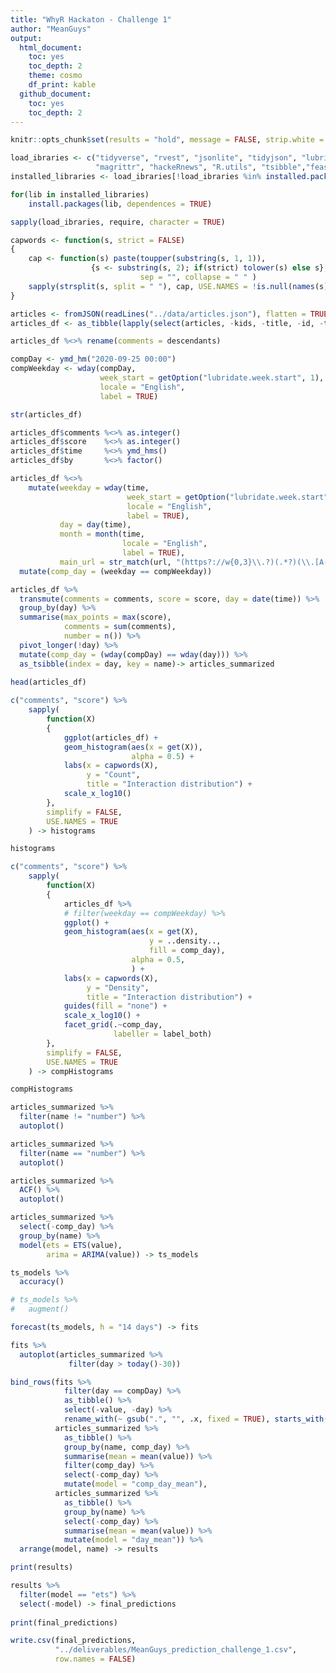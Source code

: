 ```yaml
---
title: "WhyR Hackaton - Challenge 1"
author: "MeanGuys"
output: 
  html_document: 
    toc: yes
    toc_depth: 2
    theme: cosmo
    df_print: kable
  github_document: 
    toc: yes
    toc_depth: 2  
---
```


```r

knitr::opts_chunk$set(results = "hold", message = FALSE, strip.white = TRUE, warning = FALSE)

load_ibraries <- c("tidyverse", "rvest", "jsonlite", "tidyjson", "lubridate", 
                   "magrittr", "hackeRnews", "R.utils", "tsibble","feasts", "fable")
installed_libraries <- load_ibraries[!load_ibraries %in% installed.packages()]

for(lib in installed_libraries) 
	install.packages(lib, dependences = TRUE)

sapply(load_ibraries, require, character = TRUE)

```

```r

capwords <- function(s, strict = FALSE) 
{
    cap <- function(s) paste(toupper(substring(s, 1, 1)),
                  {s <- substring(s, 2); if(strict) tolower(s) else s},
                             sep = "", collapse = " " )
    sapply(strsplit(s, split = " "), cap, USE.NAMES = !is.null(names(s)))
}

```

```r

articles <- fromJSON(readLines("../data/articles.json"), flatten = TRUE)
articles_df <- as_tibble(lapply(select(articles, -kids, -title, -id, -type), as.character))

articles_df %<>% rename(comments = descendants)

```

```r

compDay <- ymd_hm("2020-09-25 00:00")
compWeekday <- wday(compDay, 
                    week_start = getOption("lubridate.week.start", 1),
                    locale = "English",
                    label = TRUE)

```


```r

str(articles_df)

```

```r

articles_df$comments %<>% as.integer()
articles_df$score    %<>% as.integer() 
articles_df$time     %<>% ymd_hms()
articles_df$by       %<>% factor()

```

```r

articles_df %<>%
    mutate(weekday = wday(time, 
                          week_start = getOption("lubridate.week.start", 1),
                          locale = "English",
                          label = TRUE),
           day = day(time),
           month = month(time, 
                         locale = "English",
                         label = TRUE),
           main_url = str_match(url, "(https?://w{0,3}\\.?)(.*?)(\\.[A-z]*/|$)")[,3]) %>%
  mutate(comp_day = (weekday == compWeekday))

articles_df %>%
  transmute(comments = comments, score = score, day = date(time)) %>%
  group_by(day) %>%
  summarise(max_points = max(score),
            comments = sum(comments),
            number = n()) %>%
  pivot_longer(!day) %>%
  mutate(comp_day = (wday(compDay) == wday(day))) %>%
  as_tsibble(index = day, key = name)-> articles_summarized
  
head(articles_df)

```

```r

c("comments", "score") %>%
    sapply(
        function(X)
        {
            ggplot(articles_df) +
            geom_histogram(aes(x = get(X)),
                           alpha = 0.5) +
            labs(x = capwords(X),
                 y = "Count",
                 title = "Interaction distribution") +
            scale_x_log10()
        },
        simplify = FALSE,
        USE.NAMES = TRUE
    ) -> histograms

histograms

```


```r

c("comments", "score") %>%
    sapply(
        function(X)
        {
            articles_df %>%
            # filter(weekday == compWeekday) %>%
            ggplot() +
            geom_histogram(aes(x = get(X),
                               y = ..density..,
                               fill = comp_day),
                           alpha = 0.5,
                           ) +
            labs(x = capwords(X),
                 y = "Density",
                 title = "Interaction distribution") +
            guides(fill = "none") +
            scale_x_log10() +
            facet_grid(.~comp_day,
                       labeller = label_both)
        },
        simplify = FALSE,
        USE.NAMES = TRUE
    ) -> compHistograms

compHistograms

```

```r

articles_summarized %>%
  filter(name != "number") %>%
  autoplot()

articles_summarized %>%
  filter(name == "number") %>%
  autoplot()

articles_summarized %>%
  ACF() %>% 
  autoplot()

```


```r

articles_summarized %>%
  select(-comp_day) %>%
  group_by(name) %>%
  model(ets = ETS(value),
        arima = ARIMA(value)) -> ts_models

ts_models %>%
  accuracy()

# ts_models %>%
#   augment()

forecast(ts_models, h = "14 days") -> fits

fits %>%
  autoplot(articles_summarized %>%
             filter(day > today()-30))

```


```r

bind_rows(fits %>%
            filter(day == compDay) %>%
            as_tibble() %>%
            select(-value, -day) %>%
            rename_with(~ gsub(".", "", .x, fixed = TRUE), starts_with(".")),
          articles_summarized %>%
            as_tibble() %>%
            group_by(name, comp_day) %>%
            summarise(mean = mean(value)) %>%
            filter(comp_day) %>%
            select(-comp_day) %>%
            mutate(model = "comp_day_mean"),
          articles_summarized %>%
            as_tibble() %>%
            group_by(name) %>%
            select(-comp_day) %>%
            summarise(mean = mean(value)) %>%
            mutate(model = "day_mean")) %>%
  arrange(model, name) -> results

print(results)

```

```r

results %>%
  filter(model == "ets") %>%
  select(-model) -> final_predictions
  
print(final_predictions)

write.csv(final_predictions,
          "../deliverables/MeanGuys_prediction_challenge_1.csv",
          row.names = FALSE)

```